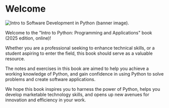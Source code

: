 

# Welcome {.unnumbered}

<img src="./images/python-banner-2025.png"
    class="banner-image"
    alt="Intro to Software Development in Python (banner image)."
    >

Welcome to the \"Intro to Python: Programming and Applications\" book (<span id="auto-copyright-year">2025</span> edition, online)!

Whether you are a professional seeking to enhance technical skills, or a student aspiring to enter the field, this book should serve as a valuable resource.

The notes and exercises in this book are aimed to help you achieve a working knowledge of Python, and gain confidence in using Python to solve problems and create software applications.

We hope this book inspires you to harness the power of Python, helps you develop marketable technology skills, and opens up new avenues for innovation and efficiency in your work.


<script type="text/javascript">

    today = new Date();
    thisYear =  today.getFullYear();
    console.log("THE YEAR IS: ", thisYear);

    var year = document.getElementById("auto-copyright-year");
    year.innerText = thisYear;

</script>
